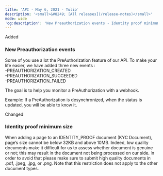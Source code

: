 ```yaml
---  
title: 'API - May 6, 2021 - Tulip'  
description: '<small>&#8249; [All releases](/release-notes)</small>'  
mode: wide  
'og:description': 'New Preauthorization events - Identity proof minimum size'  
---  
```

  
  <div class="pill pill-green rn-pill">Added</div> 
  
### New Preauthorization events  

Some of you use a lot the PreAuthorization feature of our API. To make your life easier, we have added three new events :  
-PREAUTHORIZATION_CREATED  
-PREAUTHORIZATION_SUCCEEDED  
-PREAUTHORIZATION_FAILED  

The goal is to help you monitor a PreAuthorization with a webhook.  

Example: If a PreAuthorization is desynchronized, when the status is updated, you will be able to know it.  
  <div class="pill pill-blue rn-pill">Changed</div> 
  
### Identity proof minimum size  

When adding a page to an IDENTITY_PROOF document (KYC Document), page’s size cannot be below 32KB and above 10MB. Indeed, low quality documents make it difficult for us to assess whether document is genuine or not; this may result in the document not being processed on our side. In order to avoid that please make sure to submit high quality documents in .pdf, .jpeg, .jpg, or .png. Note that this restriction does not apply to the other document types.